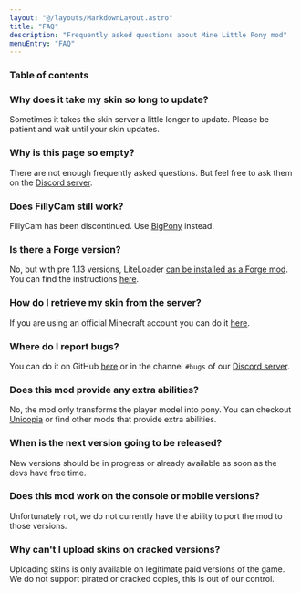 ```yaml
---
layout: "@/layouts/MarkdownLayout.astro"
title: "FAQ"
description: "Frequently asked questions about Mine Little Pony mod"
menuEntry: "FAQ"
---
```



### Table of contents

### Why does it take my skin so long to update?

Sometimes it takes the skin server a little longer to update. Please be patient and wait until your skin updates.

### Why is this page so empty?

There are not enough frequently asked questions. But feel free to ask them on the <a href={Links.discordInvite}>Discord server</a>.

### Does FillyCam still work?

FillyCam has been discontinued. Use [BigPony](https://github.com/MineLittlePony/BigPony/releases) instead.

### Is there a Forge version?

No, but with pre 1.13 versions, LiteLoader [can be installed as a Forge mod](http://www.liteloader.com/explore/docs/user:install:forge). You can find the instructions [here](/installation/legacy/).

### How do I retrieve my skin from the server?

If you are using an official Minecraft account you can do it [here](/tools/).

### Where do I report bugs?

You can do it on GitHub [here](https://github.com/MineLittlePony/MineLittlePony/issues) or in the channel `#bugs` of our <a href={Links.discordInvite}>Discord server</a>.

### Does this mod provide any extra abilities?

No, the mod only transforms the player model into pony. You can checkout [Unicopia](https://github.com/Sollace/Unicopia/releases) or find other mods that provide extra abilities.

### When is the next version going to be released?

New versions should be in progress or already available as soon as the devs have free time.

### Does this mod work on the console or mobile versions?

Unfortunately not, we do not currently have the ability to port the mod to those versions.

### Why can't I upload skins on cracked versions?

Uploading skins is only available on legitimate paid versions of the game. We do not support pirated or cracked copies, this is out of our control.
